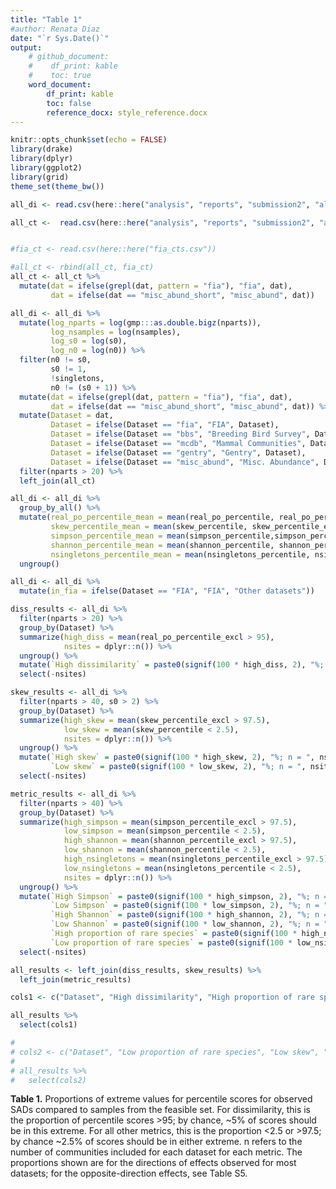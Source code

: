 ```yaml
---
title: "Table 1"
#author: Renata Diaz
date: "`r Sys.Date()`"
output: 
    # github_document:
    #    df_print: kable
    #    toc: true
    word_document:
        df_print: kable
        toc: false
        reference_docx: style_reference.docx
---
```


```r
knitr::opts_chunk$set(echo = FALSE)
library(drake)
library(dplyr)
library(ggplot2)
library(grid)
theme_set(theme_bw())

all_di <- read.csv(here::here("analysis", "reports", "submission2", "all_di.csv"), stringsAsFactors = F)

all_ct <-  read.csv(here::here("analysis", "reports", "submission2", "all_ct.csv"), stringsAsFactors = F)


#fia_ct <- read.csv(here::here("fia_cts.csv"))

#all_ct <- rbind(all_ct, fia_ct)
all_ct <- all_ct %>%
  mutate(dat = ifelse(grepl(dat, pattern = "fia"), "fia", dat),
         dat = ifelse(dat == "misc_abund_short", "misc_abund", dat))

all_di <- all_di %>%
  mutate(log_nparts = log(gmp:::as.double.bigz(nparts)),
         log_nsamples = log(nsamples),
         log_s0 = log(s0),
         log_n0 = log(n0)) %>%
  filter(n0 != s0,
         s0 != 1,
         !singletons,
         n0 != (s0 + 1)) %>%
  mutate(dat = ifelse(grepl(dat, pattern = "fia"), "fia", dat),
         dat = ifelse(dat == "misc_abund_short", "misc_abund", dat)) %>%
  mutate(Dataset = dat,
         Dataset = ifelse(Dataset == "fia", "FIA", Dataset),
         Dataset = ifelse(Dataset == "bbs", "Breeding Bird Survey", Dataset),
         Dataset = ifelse(Dataset == "mcdb", "Mammal Communities", Dataset),
         Dataset = ifelse(Dataset == "gentry", "Gentry", Dataset),
         Dataset = ifelse(Dataset == "misc_abund", "Misc. Abundance", Dataset)) %>%
  filter(nparts > 20) %>%
  left_join(all_ct) 

all_di <- all_di %>%
  group_by_all() %>%
  mutate(real_po_percentile_mean = mean(real_po_percentile, real_po_percentile_excl),
         skew_percentile_mean = mean(skew_percentile, skew_percentile_excl),
         simpson_percentile_mean = mean(simpson_percentile,simpson_percentile_excl),
         shannon_percentile_mean = mean(shannon_percentile, shannon_percentile_excl),
         nsingletons_percentile_mean = mean(nsingletons_percentile, nsingletons_percentile_excl),) %>%
  ungroup()

all_di <- all_di %>%
  mutate(in_fia = ifelse(Dataset == "FIA", "FIA", "Other datasets"))

```


```r
diss_results <- all_di %>%
  filter(nparts > 20) %>%
  group_by(Dataset) %>%
  summarize(high_diss = mean(real_po_percentile_excl > 95),
            nsites = dplyr::n()) %>%
  ungroup() %>%
  mutate(`High dissimilarity` = paste0(signif(100 * high_diss, 2), "%; n = ", nsites)) %>%
  select(-nsites)

skew_results <- all_di %>%
  filter(nparts > 40, s0 > 2) %>%
  group_by(Dataset) %>%
  summarize(high_skew = mean(skew_percentile_excl > 97.5),
            low_skew = mean(skew_percentile < 2.5),
            nsites = dplyr::n()) %>%
  ungroup() %>%
  mutate(`High skew` = paste0(signif(100 * high_skew, 2), "%; n = ", nsites),
         `Low skew` = paste0(signif(100 * low_skew, 2), "%; n = ", nsites)) %>%
  select(-nsites)

metric_results <- all_di %>%
  filter(nparts > 40) %>%
  group_by(Dataset) %>%
  summarize(high_simpson = mean(simpson_percentile_excl > 97.5),
            low_simpson = mean(simpson_percentile < 2.5),
            high_shannon = mean(shannon_percentile_excl > 97.5),
            low_shannon = mean(shannon_percentile < 2.5),
            high_nsingletons = mean(nsingletons_percentile_excl > 97.5),
            low_nsingletons = mean(nsingletons_percentile < 2.5),
            nsites = dplyr::n()) %>%
  ungroup() %>%
  mutate(`High Simpson` = paste0(signif(100 * high_simpson, 2), "%; n = ", nsites),
         `Low Simpson` = paste0(signif(100 * low_simpson, 2), "%; n = ", nsites),
         `High Shannon` = paste0(signif(100 * high_shannon, 2), "%; n = ", nsites),
         `Low Shannon` = paste0(signif(100 * low_shannon, 2), "%; n = ", nsites),
         `High proportion of rare species` = paste0(signif(100 * high_nsingletons, 2), "%; n = ", nsites),
         `Low proportion of rare species` = paste0(signif(100 * low_nsingletons, 2), "%; n = ", nsites)) %>%
  select(-nsites)

all_results <- left_join(diss_results, skew_results) %>%
  left_join(metric_results)

cols1 <- c("Dataset", "High dissimilarity", "High proportion of rare species", "High skew", "Low Simpson", "Low Shannon")

all_results %>%
  select(cols1)

# 
# cols2 <- c("Dataset", "Low proportion of rare species", "Low skew", "High Simpson", "High Shannon")
# 
# all_results %>%
#   select(cols2)

```

**Table 1.** Proportions of extreme values for percentile scores for observed SADs compared to samples from the feasible set. For dissimilarity, this is the proportion of percentile scores >95; by chance, ~5% of scores should be in this extreme. For all other metrics, this is the proportion <2.5 or >97.5; by chance ~2.5% of scores should be in either extreme. n refers to the number of communities included for each dataset for each metric. The proportions shown are for the directions of effects observed for most datasets; for the opposite-direction effects, see Table S5.
